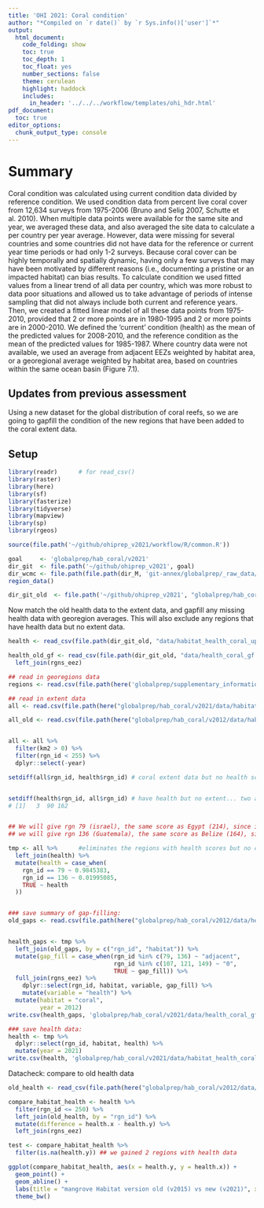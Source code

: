 ```yaml
---
title: 'OHI 2021: Coral condition'
author: "*Compiled on `r date()` by `r Sys.info()['user']`*"
output: 
  html_document:
    code_folding: show
    toc: true
    toc_depth: 1
    toc_float: yes
    number_sections: false
    theme: cerulean
    highlight: haddock
    includes: 
      in_header: '../../../workflow/templates/ohi_hdr.html'
pdf_document:
  toc: true
editor_options: 
  chunk_output_type: console
---
```


# Summary

Coral condition was calculated using current condition data divided by reference condition. We used condition data from percent live coral cover from 12,634 surveys from 1975-2006 (Bruno and Selig 2007, Schutte et al. 2010). When multiple data points were available for the same site and year, we averaged these data, and also averaged the site data to calculate a per country per year average. However, data were missing for several countries and some countries did not have data for the reference or current year time periods or had only 1-2 surveys. Because coral cover can be highly temporally and spatially dynamic, having only a few surveys that may have been motivated by different reasons (i.e., documenting a pristine or an impacted habitat) can bias results. To calculate condition we used fitted values from a linear trend of all data per country, which was more robust to data poor situations and allowed us to take advantage of periods of intense sampling that did not always include both current and reference years. Then, we created a fitted linear model of all these data points from 1975-2010, provided that 2 or more points are in 1980-1995 and 2 or more points are in 2000-2010. We defined the ‘current’ condition (health) as the mean of the predicted values for 2008-2010, and the reference condition as the mean of the predicted values for 1985-1987. Where country data were not available, we used an average from adjacent EEZs weighted by habitat area, or a georegional average weighted by habitat area, based on countries within the same ocean basin (Figure 7.1).


## Updates from previous assessment
Using a new dataset for the global distribution of coral reefs, so we are going to gapfill the condition of the new regions that have been added to the coral extent data. 


## Setup
``` r
library(readr)      # for read_csv()
library(raster)
library(here)
library(sf)
library(fasterize)
library(tidyverse)
library(mapview)
library(sp)
library(rgeos)

source(file.path('~/github/ohiprep_v2021/workflow/R/common.R'))

goal     <- 'globalprep/hab_coral/v2021'
dir_git  <- file.path('~/github/ohiprep_v2021', goal)
dir_wcmc <- file.path(file.path(dir_M, 'git-annex/globalprep/_raw_data/wcmc_coral'))
region_data()

dir_git_old  <- file.path('~/github/ohiprep_v2021', "globalprep/hab_coral/v2012")
```

Now match the old health data to the extent data, and gapfill any missing health data with georegion averages. This will also exclude any regions that have health data but no extent data. 


```r
health <- read_csv(file.path(dir_git_old, "data/habitat_health_coral_updated.csv"))

health_old_gf <- read_csv(file.path(dir_git_old, "data/health_coral_gf.csv")) %>%
  left_join(rgns_eez)

## read in georegions data
regions <- read.csv(file.path(here('globalprep/supplementary_information/v2018/rgn_georegions_wide_2013b.csv')))

## read in extent data
all <- read.csv(file.path(here("globalprep/hab_coral/v2021/data/habitat_extent_coral_updated.csv")))

all_old <- read.csv(file.path(here("globalprep/hab_coral/v2012/data/habitat_extent_coral_updated.csv")))


all <- all %>%
  filter(km2 > 0) %>%
  filter(rgn_id < 255) %>%
  dplyr::select(-year)

setdiff(all$rgn_id, health$rgn_id) # coral extent data but no health score # [1] 79 136


setdiff(health$rgn_id, all$rgn_id) # have health but no extent... two are small islands. One is new zealand. New Zealand does not have a coral reef.. so probably not a big deal. 
# [1]   3  90 162


## We will give rgn 79 (israel), the same score as Egypt (214), since it is adjacent. (health = 0.9845383)
## we will give rgn 136 (Guatemala), the same score as Belize (164), since it is adjacent (health = 0.01995085)

tmp <- all %>%      #eliminates the regions with health scores but no coral
  left_join(health) %>%
  mutate(health = case_when(
    rgn_id == 79 ~ 0.9845383,
    rgn_id == 136 ~ 0.01995085,
    TRUE ~ health
  ))


### save summary of gap-filling:
old_gaps <- read.csv(file.path(here("globalprep/hab_coral/v2012/data/health_coral_gf.csv")))


health_gaps <- tmp %>%
  left_join(old_gaps, by = c("rgn_id", "habitat")) %>%
  mutate(gap_fill = case_when(rgn_id %in% c(79, 136) ~ "adjacent", 
                              rgn_id %in% c(107, 121, 149) ~ "0",
                              TRUE ~ gap_fill)) %>%
  full_join(rgns_eez) %>% 
    dplyr::select(rgn_id, habitat, variable, gap_fill) %>%
    mutate(variable = "health") %>%
  mutate(habitat = "coral", 
         year = 2012) 
write.csv(health_gaps, 'globalprep/hab_coral/v2021/data/health_coral_gf.csv', row.names=FALSE)

### save health data:
health <- tmp %>%
  dplyr::select(rgn_id, habitat, health) %>%
  mutate(year = 2021)
write.csv(health, 'globalprep/hab_coral/v2021/data/habitat_health_coral_updated.csv', row.names=FALSE)

```

Datacheck: compare to old health data

```r
old_health <- read_csv(file.path(here("globalprep/hab_coral/v2012/data/habitat_health_coral_updated.csv")))

compare_habitat_health <- health %>%
  filter(rgn_id <= 250) %>%
  left_join(old_health, by = "rgn_id") %>%
  mutate(difference = health.x - health.y) %>%
  left_join(rgns_eez)

test <- compare_habitat_health %>%
  filter(is.na(health.y)) ## we gained 2 regions with health data

ggplot(compare_habitat_health, aes(x = health.y, y = health.x)) +
  geom_point() +
  geom_abline() +
  labs(title = "mangrove Habitat version old (v2015) vs new (v2021)", x = "old health", y=  "new health") +
  theme_bw()

```



